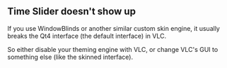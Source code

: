 == Time Slider doesn't show up  ==

If you use WindowBlinds or another similar custom skin engine, it usually breaks the Qt4 interface (the default interface) in VLC. 

So either disable your theming engine with VLC, or change VLC's GUI to something else (like the skinned interface). 

{{Anchoring space}}
{{VSG}}